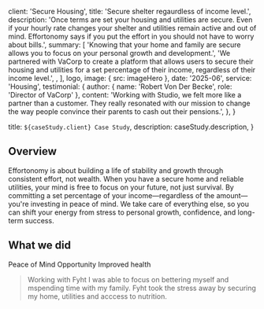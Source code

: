 
  client: 'Secure Housing',
  title: 'Secure shelter regaurdless of income level.',
  description:
    'Once terms are set your housing and utilities are secure. Even if your hourly rate changes your shelter and utilities remain active and out of mind. Effortonomy says if you put the effort in you should not have to worry about bills.',
  summary: [
    'Knowing that your home and family are secure allows you to focus on your personal growth and development.',
    'We partnered with VaCorp to create a platform that allows users to secure their housing and utilities for a set percentage of their income, regardless of their income level.',
   ,
  ],
  logo,
  image: { src: imageHero },
  date: '2025-06',
  service: 'Housing',
  testimonial: {
    author: { name: 'Robert Von Der Becke', role: 'Director of VaCorp' },
    content:
      'Working with Studio, we felt more like a partner than a customer. They really resonated with our mission to change the way people convince their parents to cash out their pensions.',
  },
}

  title: `${caseStudy.client} Case Study`,
  description: caseStudy.description,
}

## Overview

Effortonomy is about building a life of stability and growth through consistent effort, not wealth. When you have a secure home and reliable utilities, your mind is free to focus on your future, not just survival. By committing a set percentage of your income—regardless of the amount—you&apos;re investing in peace of mind. We take care of everything else, so you can shift your energy from stress to personal growth, confidence, and long-term success.

## What we did

<TagList>
  <TagListItem>Peace of Mind</TagListItem>
  <TagListItem>Opportunity</TagListItem>
  <TagListItem>Improved health</TagListItem>
</TagList>

<Blockquote
  author={{ name: 'Robert Von Der Becke', role: 'Father' }}
  image={{ src: imageDebraFiscal }}
>
  Working with Fyht I was able to focus on bettering myself and mspending time with my family. Fyht took the stress away by securing my home, utilities and acccess to nutrition. 
</Blockquote>

<StatList>
  <StatListItem value="25%" label="Higher Savings" />
  <StatListItem value="10x" label="Family time" />
  <StatListItem value="100%" label="Peace of Mind" />
  <StatListItem value="100%" label="Job Satisfaction" />
</StatList>
